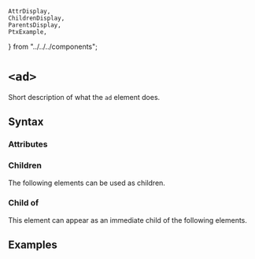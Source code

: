     AttrDisplay,
    ChildrenDisplay,
    ParentsDisplay,
    PtxExample,
} from "../../../components";

# `<ad>`

Short description of what the `ad` element does.

## Syntax

### Attributes

<AttrDisplay name="ad" />

### Children

The following elements can be used as children.

<ChildrenDisplay name="ad" />

### Child of

This element can appear as an immediate child of the following elements.

<ParentsDisplay name="ad" />

## Examples

    